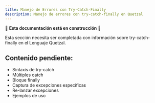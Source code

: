 ```yaml
---
title: Manejo de Errores con Try-Catch-Finally
description: Manejo de errores con try-catch-finally en Quetzal
---
```


🚧 **Esta documentación está en construcción** 🚧

Esta sección necesita ser completada con información sobre try-catch-finally en el Lenguaje Quetzal.

## Contenido pendiente:
- Sintaxis de try-catch
- Múltiples catch
- Bloque finally
- Captura de excepciones específicas
- Re-lanzar excepciones
- Ejemplos de uso
